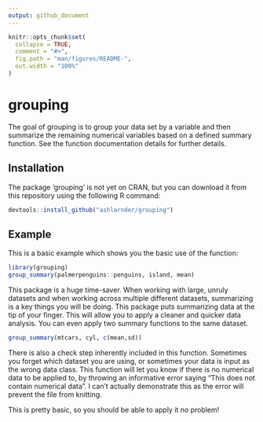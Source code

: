```yaml
---
output: github_document
---
```


<!-- README.md is generated from README.Rmd. Please edit that file -->

```r
knitr::opts_chunk$set(
  collapse = TRUE,
  comment = "#>",
  fig.path = "man/figures/README-",
  out.width = "100%"
)
```

# grouping

<!-- badges: start -->
<!-- badges: end -->

The goal of grouping is to group your data set by a variable and then summarize the remaining numerical variables based on a defined summary function. See the function documentation details for further details.

## Installation

The package 'grouping' is not yet on CRAN, but you can download it from this repository using the following R command:

``` r
devtools::install_github("ashlarnder/grouping")
```


## Example

This is a basic example which shows you the basic use of the function:

```r
library(grouping)
group_summary(palmerpenguins::penguins, island, mean)
```

This package is a huge time-saver. When working with large, unruly datasets and when working across multiple different datasets, summarizing is a key things you will be doing. This package puts summarizing data at the tip of your finger. This will allow you to apply a cleaner and quicker data analysis. You can even apply two summary functions to the same dataset. 

```r
group_summary(mtcars, cyl, c(mean,sd))
```


There is also a check step inherently included in this function. Sometimes you forget which dataset you are using, or sometimes your data is input as the wrong data class. This function will let you know if there is no numerical data to be applied to, by throwing an informative error saying "This does not contain numerical data". I can't actually demonstrate this as the error will prevent the file from knitting.

This is pretty basic, so you should be able to apply it no problem!
